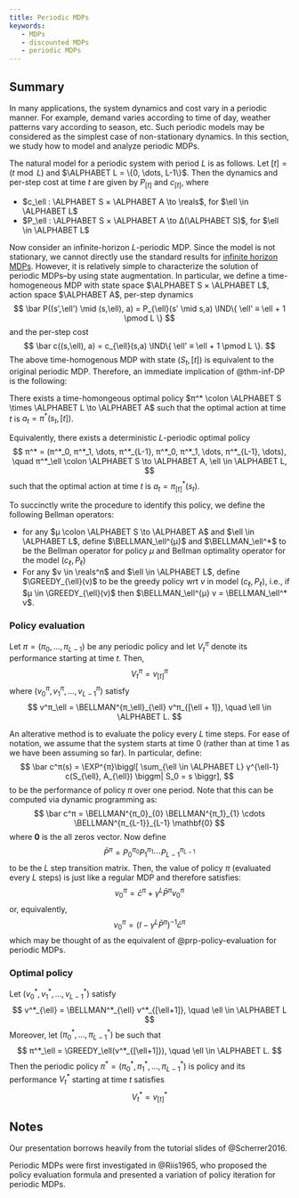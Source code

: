 ```yaml
---
title: Periodic MDPs
keywords:
   - MDPs
   - discounted MDPs
   - periodic MDPs
---
```


:::{.callout-note icon=false appearance="simple"}
# <i class="bi bi-journal-text text-primary"></i> Summary
In many applications, the system dynamics and cost vary in a periodic manner. For example, demand varies according to time of day, weather patterns vary according to season, etc. Such periodic models may be considered as the simplest case of non-stationary dynamics. In this section, we study how to model and analyze periodic MDPs.
:::

The natural model for a periodic system with period $L$ is as follows. Let $[t] = (t \bmod L)$ and $\ALPHABET L = \{0, \dots, L-1\}$. Then the dynamics and per-step cost at time $t$ are given by $P_{[t]}$ and $c_{[t]}$, where

- $c_\ell : \ALPHABET S × \ALPHABET A \to \reals$, for $\ell \in \ALPHABET L$
- $P_\ell : \ALPHABET S × \ALPHABET A \to Δ(\ALPHABET S)$, for $\ell \in \ALPHABET L$

Now consider an infinite-horizon $L$-periodic MDP. Since the model is not stationary, we cannot directly use the standard results for [infinite horizon MDPs](inf-horizon.qmd). However, it is relatively simple to characterize the solution of periodic MDPs–by using state augmentation. In particular, we define a time-homogeneous MDP with state space $\ALPHABET S × \ALPHABET L$, action space $\ALPHABET A$, per-step dynamics
$$
  \bar P((s',\ell') \mid (s,\ell), a)
  =
  P_{\ell}(s' \mid s,a) \IND\{ \ell' ≡ \ell + 1 \pmod L \}
$$
and the per-step cost
$$
  \bar c((s,\ell), a)
  =
  c_{\ell}(s,a) \IND\{ \ell' ≡ \ell + 1 \pmod L \}.
$$
The above time-homogenous MDP with state $(S_t, [t])$ is equivalent to the original periodic MDP. Therefore, an immediate implication of @thm-inf-DP is the following:

::: {#prp-periodic-opt-policy}
There exists a time-homongeous optimal policy $π^* \colon \ALPHABET S \times \ALPHABET L \to \ALPHABET A$ such that the optimal action at time $t$ is $a_t = π^*(s_t, [t])$.

Equivalently, there exists a deterministic $L$-periodic optimal policy
$$
  π^* = (π^*_0, π^*_1, \dots, π^*_{L-1}, π^*_0, π^*_1, \dots, π^*_{L-1}, \dots),
  \quad
  π^*_\ell \colon \ALPHABET S \to \ALPHABET A, \ell \in \ALPHABET L,
$$
such that the optimal action at time $t$ is $a_t = π^*_{[t]}(s_t)$.
:::

To succinctly write the procedure to identify this policy, we define the following Bellman operators: 

- for any $μ \colon \ALPHABET S \to \ALPHABET A$ and $\ell \in \ALPHABET L$, define $\BELLMAN_\ell^{μ}$ and $\BELLMAN_\ell^*$ to be the Bellman operator for policy $μ$ and Bellman optimality operator for the model $(c_\ell, P_\ell)$
- For any $v \in \reals^n$ and $\ell \in \ALPHABET L$, define $\GREEDY_{\ell}(v)$ to be the greedy policy wrt $v$ in model $(c_\ell, P_\ell)$, i.e., if $μ \in \GREEDY_{\ell}(v)$ then $\BELLMAN_\ell^{μ} v = \BELLMAN_\ell^* v$.

### Policy evaluation {-}

Let $π = (π_0, \dots, π_{L-1})$ be any periodic policy and let $V^π_t$ denote its performance starting at time $t$. Then,
$$
  V^π_t = v^π_{[t]}
$$
where $(v^π_0, v^π_1, \dots, v^π_{L-1})$ satisfy
$$
  v^π_\ell = 
  \BELLMAN^{π_\ell}_{\ell} v^π_{[\ell + 1]},
  \quad \ell \in \ALPHABET L.
$$

An alterative method is to evaluate the policy every $L$ time steps. For ease of notation, we assume that the system starts at time $0$ (rather than at time $1$ as we have been assuming so far). In particular, define:
$$
\bar c^π(s) = \EXP^{π}\biggl[ \sum_{\ell \in \ALPHABET L} γ^{\ell-1}
c(S_{\ell}, A_{\ell}) \biggm| S_0 = s \biggr],
$$
to be the performance of policy $π$ over one period. Note that this can be computed via dynamic programming as:
$$
  \bar c^π = 
  \BELLMAN^{π_0}_{0}
  \BELLMAN^{π_1}_{1}
  \cdots
  \BELLMAN^{π_{L-1}}_{L-1}
  \mathbf{0}
$$
where $\mathbf{0}$ is the all zeros vector. Now define 
$$
  \bar P^π = P^{π_0}_0 P^{π_1}_1 \cdots P^{π_{L-1}}_{L-1}
$$
to be the $L$ step transition matrix. Then, the value of policy $π$ (evaluated every $L$ steps) is just like a regular MDP and therefore satisfies:
$$
  v^π_0 = \bar c^π + γ^L \bar P^π v^π_0
$$
or, equivalently,
$$
  v^π_0 = (I - γ^L \bar P^π)^{-1} \bar c^π
$$
which may be thought of as the equivalent of @prp-policy-evaluation for periodic MDPs.

### Optimal policy {-}

Let $(v^*_0, v^*_1, \ldots, v^*_{L-1})$ satisfy
$$
  v^*_{\ell} = \BELLMAN^*_{\ell} v^*_{[\ell+1]},
  \quad \ell \in \ALPHABET L
$$
Moreover, let $(π^*_0, \dots, π^*_{L-1})$ be such that
$$
  π^*_\ell = \GREEDY_\ell(v^*_{[\ell+1]}),
  \quad \ell \in \ALPHABET L.
$$
Then the periodic policy $π^* = (π^*_0, π^*_1, \ldots, π^*_{L-1})$ is
policy and its performance $V^*_t$ starting at time $t$ satisfies
$$
  V^*_t = v^*_{[t]}
$$

## Notes {-}
Our presentation borrows heavily from the tutorial slides of @Scherrer2016.

Periodic MDPs were first investigated in @Riis1965, who proposed the policy evaluation formula and presented a variation of policy iteration for periodic MDPs.

